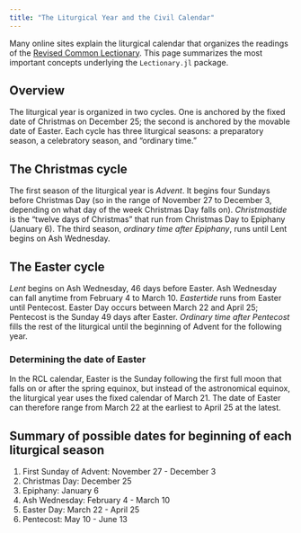 ```yaml
---
title: "The Liturgical Year and the Civil Calendar"
---
```



::: {.callout-note}
Many online sites explain the liturgical calendar that organizes the readings of the [Revised Common Lectionary](../rcl.qmd). This page summarizes the most important concepts underlying the `Lectionary.jl` package.
:::



## Overview

The liturgical year is organized in two cycles. One is anchored by the fixed date of Christmas on December 25; the second is anchored by the movable date of Easter. Each cycle has three liturgical seasons: a preparatory season, a celebratory season, and "ordinary time."

## The Christmas cycle

The first season of the liturgical year is *Advent*. It begins four Sundays before Christmas Day (so in the range of November 27 to  December 3, depending on what day of the week Christmas Day falls on). *Christmastide* is the "twelve days of Christmas" that run from Christmas Day to Epiphany (January 6). The third season, *ordinary time after Epiphany*, runs until Lent begins on Ash Wednesday.

## The Easter cycle

*Lent* begins on Ash Wednesday, 46 days before Easter. Ash Wednesday can fall anytime from February 4 to March 10. *Eastertide* runs from Easter until Pentecost. Easter Day occurs between March 22 and April 25;  Pentecost is the Sunday 49 days after Easter. *Ordinary time after Pentecost* fills the rest of the liturgical until the beginning of Advent for the following year.


### Determining the date of Easter

In the RCL calendar, Easter is the Sunday following the first full moon that falls on or after the spring equinox, but instead of the astronomical equinox, the liturgical year uses the fixed calendar of March 21. The date of Easter can therefore range from March 22 at the earliest to April 25 at the latest.



## Summary of possible dates for beginning of each liturgical season

1. First Sunday of Advent: November 27 -  December 3
2. Christmas Day: December 25
3. Epiphany: January 6
2. Ash Wednesday: February 4 - March 10
3. Easter Day:  March 22 -  April 25
4. Pentecost:  May 10 -  June 13
